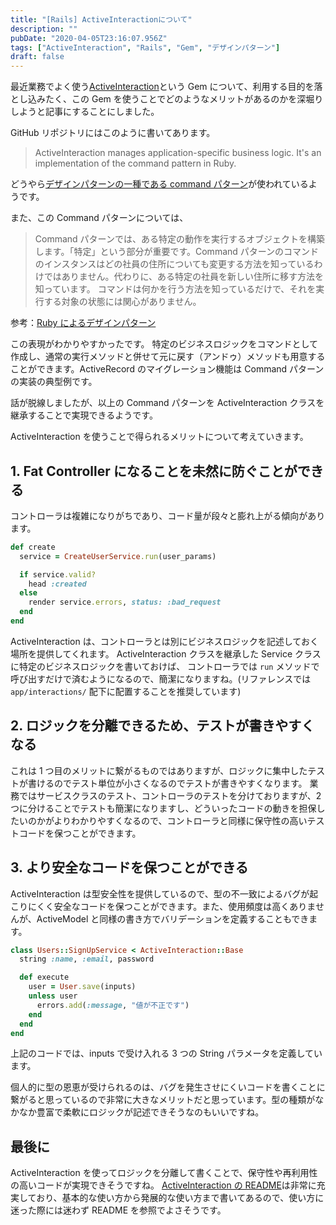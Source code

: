 ```yaml
---
title: "[Rails] ActiveInteractionについて"
description: ""
pubDate: "2020-04-05T23:16:07.956Z"
tags: ["ActiveInteraction", "Rails", "Gem", "デザインパターン"]
draft: false
---
```


最近業務でよく使う[ActiveInteraction](https://github.com/AaronLasseigne/active_interaction)という Gem について、利用する目的を落とし込みたく、この Gem を使うことでどのようなメリットがあるのかを深堀りしようと記事にすることにしました。

GitHub リポジトリにはこのように書いてあります。

> ActiveInteraction manages application-specific business logic.
> It's an implementation of the command pattern in Ruby.

どうやら[デザインパターンの一種である command パターン](https://www.techscore.com/tech/DesignPattern/Command.html/)が使われているようです。

また、この Command パターンについては、

> Command パターンでは、ある特定の動作を実行するオブジェクトを構築します。「特定」という部分が重要です。Command パターンのコマンドのインスタンスはどの社員の住所についても変更する方法を知っているわけではありません。代わりに、ある特定の社員を新しい住所に移す方法を知っています。
> コマンドは何かを行う方法を知っているだけで、それを実行する対象の状態には関心がありません。

参考：[Ruby によるデザインパターン](https://www.amazon.co.jp/Ruby%E3%81%AB%E3%82%88%E3%82%8B%E3%83%87%E3%82%B6%E3%82%A4%E3%83%B3%E3%83%91%E3%82%BF%E3%83%BC%E3%83%B3-Russ-Olsen/dp/4894712857)

この表現がわかりやすかったです。
特定のビジネスロジックをコマンドとして作成し、通常の実行メソッドと併せて元に戻す（アンドゥ）メソッドも用意することができます。ActiveRecord のマイグレーション機能は Command パターンの実装の典型例です。

話が脱線しましたが、以上の Command パターンを ActiveInteraction クラスを継承することで実現できるようです。

ActiveInteraction を使うことで得られるメリットについて考えていきます。

## 1. Fat Controller になることを未然に防ぐことができる

コントローラは複雑になりがちであり、コード量が段々と膨れ上がる傾向があります。

```rb
def create
  service = CreateUserService.run(user_params)

  if service.valid?
    head :created
  else
    render service.errors, status: :bad_request
  end
end
```

ActiveInteraction は、コントローラとは別にビジネスロジックを記述しておく場所を提供してくれます。
ActiveInteraction クラスを継承した Service クラスに特定のビジネスロジックを書いておけば、
コントローラでは `run` メソッドで呼び出すだけで済むようになるので、簡潔になりますね。(リファレンスでは `app/interactions/` 配下に配置することを推奨しています)

## 2. ロジックを分離できるため、テストが書きやすくなる

これは 1 つ目のメリットに繋がるものではありますが、ロジックに集中したテストが書けるのでテスト単位が小さくなるのでテストが書きやすくなります。
業務ではサービスクラスのテスト、コントローラのテストを分けておりますが、2 つに分けることでテストも簡潔になりますし、どういったコードの動きを担保したいのかがよりわかりやすくなるので、コントローラと同様に保守性の高いテストコードを保つことができます。

## 3. より安全なコードを保つことができる

ActiveInteraction は型安全性を提供しているので、型の不一致によるバグが起こりにくく安全なコードを保つことができます。また、使用頻度は高くありませんが、ActiveModel と同様の書き方でバリデーションを定義することもできます。

```rb
class Users::SignUpService < ActiveInteraction::Base
  string :name, :email, password

  def execute
    user = User.save(inputs)
    unless user
      errors.add(:message, "値が不正です")
    end
  end
end
```

上記のコードでは、inputs で受け入れる 3 つの String パラメータを定義しています。

個人的に型の恩恵が受けられるのは、バグを発生させにくいコードを書くことに繋がると思っているので非常に大きなメリットだと思っています。型の種類がなかなか豊富で柔軟にロジックが記述できそうなのもいいですね。

## 最後に

ActiveInteraction を使ってロジックを分離して書くことで、保守性や再利用性の高いコードが実現できそうですね。
[ActiveInteraction の README](https://github.com/AaronLasseigne/active_interaction)は非常に充実しており、基本的な使い方から発展的な使い方まで書いてあるので、使い方に迷った際には迷わず README を参照でよさそうです。
